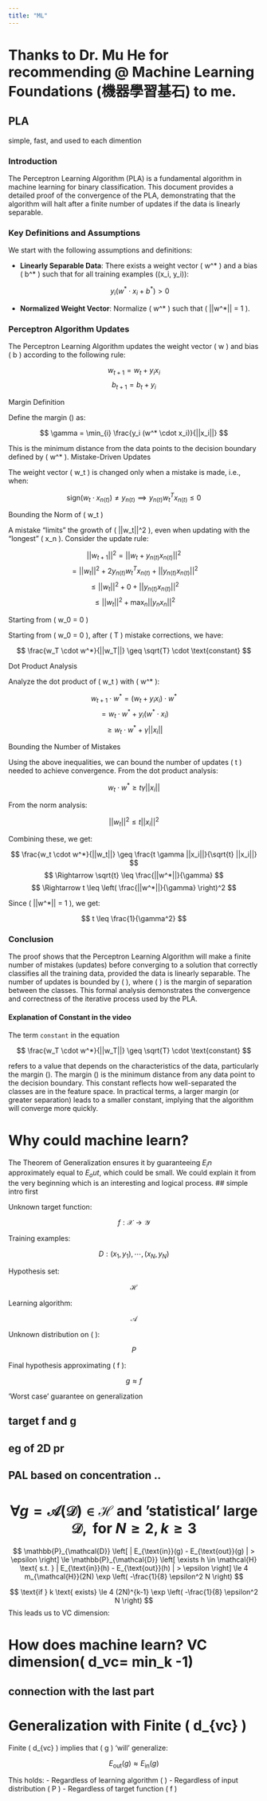 ---
title: "ML"
---

# Thanks to Dr. Mu He for recommending @ Machine Learning Foundations (機器學習基石) to me.

## PLA
simple, fast, and used to each dimention

### Introduction

The Perceptron Learning Algorithm (PLA) is a fundamental algorithm in machine learning for binary classification. This document provides a detailed proof of the convergence of the PLA, demonstrating that the algorithm will halt after a finite number of updates if the data is linearly separable.

### Key Definitions and Assumptions

We start with the following assumptions and definitions:

-   **Linearly Separable Data**: There exists a weight vector ( w\^\* ) and a bias ( b\^\* ) such that for all training examples ((x_i, y_i)):

    $$
    y_i (w^* \cdot x_i + b^*) > 0
    $$

-   **Normalized Weight Vector**: Normalize ( w\^\* ) such that ( \|\|w\^\*\|\| = 1 ).

### Perceptron Algorithm Updates

The Perceptron Learning Algorithm updates the weight vector ( w ) and bias ( b ) according to the following rule:

$$
w_{t+1} = w_t + y_i x_i
$$ $$
b_{t+1} = b_t + y_i
$$

Margin Definition

Define the margin (\gamma) as:

$$
\gamma = \min_{i} \frac{y_i (w^* \cdot x_i)}{||x_i||}
$$

This is the minimum distance from the data points to the decision boundary defined by ( w\^\* ). Mistake-Driven Updates

The weight vector ( w_t ) is changed only when a mistake is made, i.e., when:

$$
\text{sign}(w_t \cdot x_{n(t)}) \neq y_{n(t)} \implies y_{n(t)} w_t^T x_{n(t)} \leq 0
$$

Bounding the Norm of ( w_t )

A mistake "limits" the growth of ( \|\|w_t\|\|\^2 ), even when updating with the "longest" ( x_n ). Consider the update rule:

$$
||w_{t+1}||^2 = ||w_t + y_{n(t)} x_{n(t)}||^2
$$ $$
= ||w_t||^2 + 2 y_{n(t)} w_t^T x_{n(t)} + ||y_{n(t)} x_{n(t)}||^2
$$ $$
\leq ||w_t||^2 + 0 + ||y_{n(t)} x_{n(t)}||^2
$$ $$
\leq ||w_t||^2 + \max_n ||y_n x_n||^2
$$

Starting from ( w_0 = 0 )

Starting from ( w_0 = 0 ), after ( T ) mistake corrections, we have:

$$
\frac{w_T \cdot w^*}{||w_T||} \geq \sqrt{T} \cdot \text{constant}
$$

Dot Product Analysis

Analyze the dot product of ( w_t ) with ( w\^\* ):

$$
w_{t+1} \cdot w^* = (w_t + y_i x_i) \cdot w^*
$$ $$
= w_t \cdot w^* + y_i (w^* \cdot x_i)
$$ $$
\geq w_t \cdot w^* + \gamma ||x_i||
$$

Bounding the Number of Mistakes

Using the above inequalities, we can bound the number of updates ( t ) needed to achieve convergence. From the dot product analysis:

$$
w_t \cdot w^* \geq t \gamma ||x_i||
$$

From the norm analysis:

$$
||w_t||^2 \leq t ||x_i||^2
$$

Combining these, we get:

$$
\frac{w_t \cdot w^*}{||w_t||} \geq \frac{t \gamma ||x_i||}{\sqrt{t} ||x_i||}
$$ $$
\Rightarrow \sqrt{t} \leq \frac{||w^*||}{\gamma}
$$ $$
\Rightarrow t \leq \left( \frac{||w^*||}{\gamma} \right)^2
$$

Since ( \|\|w\^\*\|\| = 1 ), we get:

$$
t \leq \frac{1}{\gamma^2}
$$

### Conclusion

The proof shows that the Perceptron Learning Algorithm will make a finite number of mistakes (updates) before converging to a solution that correctly classifies all the training data, provided the data is linearly separable. The number of updates is bounded by ( \frac{1}{\gamma^2} ), where ( \gamma ) is the margin of separation between the classes. This formal analysis demonstrates the convergence and correctness of the iterative process used by the PLA.

#### Explanation of Constant in the video

The term `constant` in the equation

$$
\frac{w_T \cdot w^*}{||w_T||} \geq \sqrt{T} \cdot \text{constant}
$$

refers to a value that depends on the characteristics of the data, particularly the margin (\gamma). The margin (\gamma) is the minimum distance from any data point to the decision boundary. This constant reflects how well-separated the classes are in the feature space. In practical terms, a larger margin (or greater separation) leads to a smaller constant, implying that the algorithm will converge more quickly.



# Why could machine learn? 
The Theorem of Generalization ensures it by guaranteeing $E_in$ approximately equal to $E_out$, which could be small. We could explain it from the very beginning which is an interesting and logical process.
## simple intro first


Unknown target function:

$$
f : \mathcal{X} \rightarrow \mathcal{Y}
$$

Training examples:

$$
D : (x_1, y_1), \cdots, (x_N, y_N)
$$

Hypothesis set:

$$
\mathcal{H}
$$

Learning algorithm:

$$
\mathcal{A}
$$

Unknown distribution on \( \mathcal{X} \):

$$
P
$$

Final hypothesis approximating \( f \):

$$
g \approx f
$$

'Worst case' guarantee on generalization


## target f and g
## eg of 2D pr
## PAL based on concentration ..
## 




# $$
\forall g = \mathcal{A}(\mathcal{D}) \in \mathcal{H} \text{ and 'statistical' large } \mathcal{D}, \text{ for } N \ge 2, k \ge 3
$$

$$
\mathbb{P}_{\mathcal{D}} \left[ | E_{\text{in}}(g) - E_{\text{out}}(g) | > \epsilon \right]
\le
\mathbb{P}_{\mathcal{D}} \left[ \exists h \in \mathcal{H} \text{ s.t. } | E_{\text{in}}(h) - E_{\text{out}}(h) | > \epsilon \right]
\le
4 m_{\mathcal{H}}(2N) \exp \left( -\frac{1}{8} \epsilon^2 N \right)
$$

$$
\text{if } k \text{ exists}
\le
4 (2N)^{k-1} \exp \left( -\frac{1}{8} \epsilon^2 N \right)
$$
This leads us to VC dimension:


# How does machine learn? VC dimension( d_vc= min_k -1)
## connection with the last part
# Generalization with Finite \( d_{vc} \)

Finite \( d_{vc} \) implies that \( g \) 'will' generalize:

$$
E_{\text{out}}(g) \approx E_{\text{in}}(g)
$$

This holds:
- Regardless of learning algorithm \( \mathcal{A} \)
- Regardless of input distribution \( P \)
- Regardless of target function \( f \)

